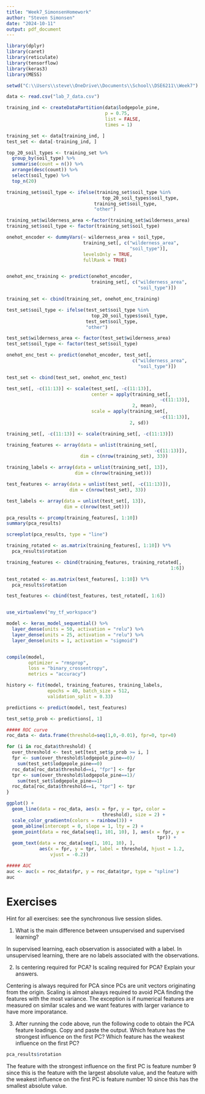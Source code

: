 ```yaml
---
title: "Week7_SimonsenHomework"
author: "Steven Simonsen"
date: "2024-10-11"
output: pdf_document
---
```


```r
library(dplyr)
library(caret)
library(reticulate)
library(tensorflow)
library(keras3)
library(MESS)

setwd("C:\\Users\\steve\\OneDrive\\Documents\\School\\DSE6211\\Week7")

data <- read.csv("lab_7_data.csv")

training_ind <- createDataPartition(data$lodgepole_pine,
                                    p = 0.75,
                                    list = FALSE,
                                    times = 1)

training_set <- data[training_ind, ]
test_set <- data[-training_ind, ]

top_20_soil_types <- training_set %>%
  group_by(soil_type) %>%
  summarise(count = n()) %>%
  arrange(desc(count)) %>%
  select(soil_type) %>%
  top_n(20)

training_set$soil_type <- ifelse(training_set$soil_type %in%
                                   top_20_soil_types$soil_type,
                                training_set$soil_type,
                                "other")

training_set$wilderness_area <-factor(training_set$wilderness_area)
training_set$soil_type <- factor(training_set$soil_type)

onehot_encoder <- dummyVars(~ wilderness_area + soil_type,
                            training_set[, c("wilderness_area",
                                             "soil_type")],
                            levelsOnly = TRUE,
                            fullRank = TRUE)


onehot_enc_training <- predict(onehot_encoder,
                               training_set[, c("wilderness_area",
                                                "soil_type")])

training_set <- cbind(training_set, onehot_enc_training)

test_set$soil_type <- ifelse(test_set$soil_type %in%
                               top_20_soil_types$soil_type,
                             test_set$soil_type,
                             "other")

test_set$wilderness_area <- factor(test_set$wilderness_area)
test_set$soil_type <- factor(test_set$soil_type)

onehot_enc_test <- predict(onehot_encoder, test_set[,
                                              c("wilderness_area",
                                                "soil_type")])

test_set <- cbind(test_set, onehot_enc_test)

test_set[, -c(11:13)] <- scale(test_set[, -c(11:13)],
                               center = apply(training_set[,
                                                        -c(11:13)],
                                              2, mean),
                               scale = apply(training_set[,
                                                        -c(11:13)],
                                             2, sd))

training_set[, -c(11:13)] <- scale(training_set[, -c(11:13)])

training_features <- array(data = unlist(training_set[,
                                                      -c(11:13)]),
                           dim = c(nrow(training_set), 33))

training_labels <- array(data = unlist(training_set[, 13]),
                         dim = c(nrow(training_set)))

test_features <- array(data = unlist(test_set[, -c(11:13)]),
                       dim = c(nrow(test_set), 33))

test_labels <- array(data = unlist(test_set[, 13]),
                     dim = c(nrow(test_set)))

pca_results <- prcomp(training_features[, 1:10])
summary(pca_results)

screeplot(pca_results, type = "line")

training_rotated <- as.matrix(training_features[, 1:10]) %*%
  pca_results$rotation

training_features <- cbind(training_features, training_rotated[,
                                                            1:6])

test_rotated <- as.matrix(test_features[, 1:10]) %*%
  pca_results$rotation

test_features <- cbind(test_features, test_rotated[, 1:6])


use_virtualenv("my_tf_workspace")

model <- keras_model_sequential() %>%
  layer_dense(units = 50, activation = "relu") %>%
  layer_dense(units = 25, activation = "relu") %>%
  layer_dense(units = 1, activation = "sigmoid")


compile(model,
        optimizer = "rmsprop",
        loss = "binary_crossentropy",
        metrics = "accuracy")

history <- fit(model, training_features, training_labels,
               epochs = 40, batch_size = 512, 
               validation_split = 0.33)

predictions <- predict(model, test_features)

test_set$p_prob <- predictions[, 1]

##### ROC curve
roc_data <- data.frame(threshold=seq(1,0,-0.01), fpr=0, tpr=0)

for (i in roc_data$threshold) {
  over_threshold <- test_set[test_set$p_prob >= i, ]
  fpr <- sum(over_threshold$lodgepole_pine==0)/
    sum(test_set$lodgepole_pine==0)
  roc_data[roc_data$threshold==i, "fpr"] <- fpr
  tpr <- sum(over_threshold$lodgepole_pine==1)/
    sum(test_set$lodgepole_pine==1)
  roc_data[roc_data$threshold==i, "tpr"] <- tpr
}

ggplot() +
  geom_line(data = roc_data, aes(x = fpr, y = tpr, color =
                                   threshold), size = 2) +
  scale_color_gradientn(colors = rainbow(3)) +
  geom_abline(intercept = 0, slope = 1, lty = 2) +
  geom_point(data = roc_data[seq(1, 101, 10), ], aes(x = fpr, y =
                                                       tpr)) +
  geom_text(data = roc_data[seq(1, 101, 10), ],
            aes(x = fpr, y = tpr, label = threshold, hjust = 1.2,
                vjust = -0.2))

##### AUC
auc <- auc(x = roc_data$fpr, y = roc_data$tpr, type = "spline")
auc
```

# Exercises
Hint for all exercises: see the synchronous live session slides.

1) What is the main difference between unsupervised and supervised learning?

In supervised learning, each observation is associated with a label. In unsupervised learning, there are no labels associated with the observations.

2) Is centering required for PCA? Is scaling required for PCA? Explain your answers.

Centering is always required for PCA since PCs are unit vectors originating from the origin. Scaling is almost always required to avoid PCA finding the features with the most variance. The exception is if numerical features are measured on similar scales and we want features with larger variance to have more imporatance.

3) After running the code above, run the following code to obtain the PCA feature loadings. Copy and paste the output. Which feature has the strongest influence on the first PC? Which feature has the
weakest influence on the first PC?

```r
pca_results$rotation
```
The feature with the strongest influence on the first PC is feature number 9 since this is the feature with the largest absolute value, and the feature with the weakest influence on the first PC is feature number 10 since this has the smallest absolute value.

